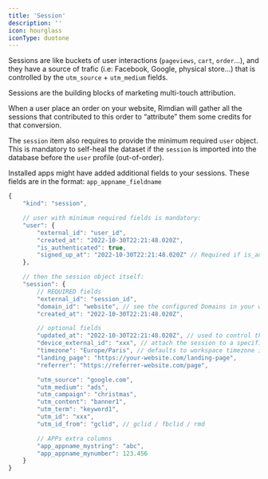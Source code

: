 ```yaml
---
title: 'Session'
description: ''
icon: hourglass
iconType: duotone
---
```


Sessions are like buckets of user interactions (`pageviews`, `cart`, `order`…), and they have a source of trafic (i.e: Facebook, Google, physical store…) that is controlled by the `utm_source` + `utm_medium` fields.

Sessions are the building blocks of marketing multi-touch attribution.

When a user place an order on your website, Rimdian will gather all the sessions that contributed to this order to “attribute” them some credits for that conversion.

The `session` item also requires to provide the minimum required `user` object. This is mandatory to self-heal the dataset if the `session` is imported into the database before the `user` profile (out-of-order).

Installed apps might have added additional fields to your sessions. These fields are in the format: `app_appname_fieldname`

```jsx
{
  	"kind": "session",

	// user with minimum required fields is mandatory:
	"user": {
		"external_id": "user_id",
		"created_at": "2022-10-30T22:21:48.020Z",
		"is_authenticated": true,
		"signed_up_at": "2022-10-30T22:21:48.020Z" // Required if is_authenticated = true
	},

	// then the session object itself:
  	"session": {
		// REQUIRED fields
		"external_id": "session_id",
		"domain_id": "website", // see the configured Domains in your workspace
		"created_at": "2022-10-30T22:21:48.020Z",

		// optional fields
		"updated_at": "2022-10-30T22:21:48.020Z", // used to control the override of existing session fields
		"device_external_id": "xxx", // attach the session to a specific user device
		"timezone": "Europe/Paris", // defaults to workspace timezone if not provided
		"landing_page": "https://your-website.com/landing-page",
		"referrer": "https://referrer-website.com/page",

		"utm_source": "google.com",
		"utm_medium": "ads",
		"utm_campaign": "christmas",
		"utm_content": "banner1",
		"utm_term": "keyword1",
		"utm_id": "xxx",
		"utm_id_from": "gclid", // gclid / fbclid / rmd

		// APPs extra columns
		"app_appname_mystring": "abc",
		"app_appname_mynumber": 123.456
	}
}
```
